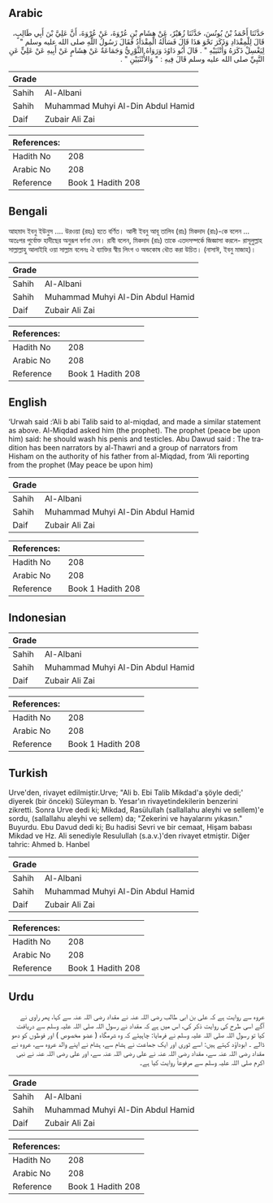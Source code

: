 ## Arabic


<div dir="rtl" lang="ar" style={{fontSize:'larger',backgroundColor:'#f8f9fa',padding:20}}>
حَدَّثَنَا أَحْمَدُ بْنُ يُونُسَ، حَدَّثَنَا زُهَيْرٌ، عَنْ هِشَامِ بْنِ عُرْوَةَ، عَنْ عُرْوَةَ، أَنَّ عَلِيَّ بْنَ أَبِي طَالِبٍ، قَالَ لِلْمِقْدَادِ وَذَكَرَ نَحْوَ هَذَا قَالَ فَسَأَلَهُ الْمِقْدَادُ فَقَالَ رَسُولُ اللَّهِ صلى الله عليه وسلم ‏"‏ لِيَغْسِلْ ذَكَرَهُ وَأُنْثَيَيْهِ ‏"‏ ‏.‏ قَالَ أَبُو دَاوُدَ وَرَوَاهُ الثَّوْرِيُّ وَجَمَاعَةٌ عَنْ هِشَامٍ عَنْ أَبِيهِ عَنْ عَلِيٍّ عَنِ النَّبِيِّ صلى الله عليه وسلم قَالَ فِيهِ ‏:‏ ‏"‏ وَالأُنْثَيَيْنِ ‏"‏ ‏.‏
</div>
<div style={{backgroundColor:'#f8f9fa',padding:20, marginBottom: 10}}><table> <thead> <tr> <th>Grade</th> <th></th> </tr> </thead> <tbody> <tr><td>Sahih</td><td>Al-Albani</td></tr><tr><td>Sahih</td><td>Muhammad Muhyi Al-Din Abdul Hamid</td></tr><tr><td>Daif</td><td>Zubair Ali Zai</td></tr></tbody></table><table> <thead> <tr> <th>References:</th> <th></th> </tr> </thead> <tbody><tr><td>Hadith No</td><td>208</td></tr><tr><td>Arabic No</td><td>208</td></tr><tr><td>Reference</td><td>Book 1 Hadith 208</td></tr></tbody></table></div>

## Bengali


<div dir="ltr" lang="bn" style={{fontSize:'larger',backgroundColor:'#f8f9fa',padding:20}}>
আহমাদ ইবনু ইউনুস .... উরওয়া (রহঃ) হতে বর্ণিত। আলী ইবনু আবূ তালিব (রাঃ) মিকদাদ (রাঃ)-কে বলেন ... অতঃপর পুর্বোক্ত হাদীছের অনুরূপ বর্ণনা দেন। রাবী বলেন, মিকদাদ (রাঃ) তাকে এতদসম্পর্কে জিজ্ঞাসা করলে- রাসূলুল্লাহ সাল্লাল্লাহু আলাইহি ওয়া সাল্লাম বলেনঃ ঐ ব্যাক্তির স্বীয় লিংগ ও অন্ডকোষ ধৌত করা উচিত। (নাসাঈ, ইবনু মাজাহ)।
</div>
<div style={{backgroundColor:'#f8f9fa',padding:20, marginBottom: 10}}><table> <thead> <tr> <th>Grade</th> <th></th> </tr> </thead> <tbody> <tr><td>Sahih</td><td>Al-Albani</td></tr><tr><td>Sahih</td><td>Muhammad Muhyi Al-Din Abdul Hamid</td></tr><tr><td>Daif</td><td>Zubair Ali Zai</td></tr></tbody></table><table> <thead> <tr> <th>References:</th> <th></th> </tr> </thead> <tbody><tr><td>Hadith No</td><td>208</td></tr><tr><td>Arabic No</td><td>208</td></tr><tr><td>Reference</td><td>Book 1 Hadith 208</td></tr></tbody></table></div>

## English


<div dir="ltr" lang="en" style={{fontSize:'larger',backgroundColor:'#f8f9fa',padding:20}}>
‘Urwah said :‘Ali b abi Talib said to al-miqdad, and made a similar statement as above. Al-Miqdad asked him (the prophet). The prophet (peace be upon him) said: he should wash his penis and testicles. Abu Dawud said : The tradition has been narrators by al-Thawri and a group of narrators from Hisham on the authority of his father from al-Miqdad, from ‘Ali reporting from the prophet (May peace be upon him)
</div>
<div style={{backgroundColor:'#f8f9fa',padding:20, marginBottom: 10}}><table> <thead> <tr> <th>Grade</th> <th></th> </tr> </thead> <tbody> <tr><td>Sahih</td><td>Al-Albani</td></tr><tr><td>Sahih</td><td>Muhammad Muhyi Al-Din Abdul Hamid</td></tr><tr><td>Daif</td><td>Zubair Ali Zai</td></tr></tbody></table><table> <thead> <tr> <th>References:</th> <th></th> </tr> </thead> <tbody><tr><td>Hadith No</td><td>208</td></tr><tr><td>Arabic No</td><td>208</td></tr><tr><td>Reference</td><td>Book 1 Hadith 208</td></tr></tbody></table></div>

## Indonesian


<div dir="ltr" lang="id" style={{fontSize:'larger',backgroundColor:'#f8f9fa',padding:20}}>

</div>
<div style={{backgroundColor:'#f8f9fa',padding:20, marginBottom: 10}}><table> <thead> <tr> <th>Grade</th> <th></th> </tr> </thead> <tbody> <tr><td>Sahih</td><td>Al-Albani</td></tr><tr><td>Sahih</td><td>Muhammad Muhyi Al-Din Abdul Hamid</td></tr><tr><td>Daif</td><td>Zubair Ali Zai</td></tr></tbody></table><table> <thead> <tr> <th>References:</th> <th></th> </tr> </thead> <tbody><tr><td>Hadith No</td><td>208</td></tr><tr><td>Arabic No</td><td>208</td></tr><tr><td>Reference</td><td>Book 1 Hadith 208</td></tr></tbody></table></div>

## Turkish


<div dir="ltr" lang="tr" style={{fontSize:'larger',backgroundColor:'#f8f9fa',padding:20}}>
Urve'den, rivayet edilmiştir.Urve; "Ali b. Ebi Talib Mikdad'a şöyle dedi;' diyerek (bir önceki) Süleyman b. Yesar'ın rivayetindekilerin benzerini zikretti. Sonra Urve dedi ki; Mikdad, Rasülullah (sallallahu aleyhi ve sellem)'e sordu, (sallallahu aleyhi ve sellem) da; "Zekerini ve hayalarını yıkasın." Buyurdu. Ebu Davud dedi ki; Bu hadisi Sevri ve bir cemaat, Hişam babası Mikdad ve Hz. Ali senediyle Resulullah (s.a.v.)'den rivayet etmiştir. Diğer tahric: Ahmed b. Hanbel
</div>
<div style={{backgroundColor:'#f8f9fa',padding:20, marginBottom: 10}}><table> <thead> <tr> <th>Grade</th> <th></th> </tr> </thead> <tbody> <tr><td>Sahih</td><td>Al-Albani</td></tr><tr><td>Sahih</td><td>Muhammad Muhyi Al-Din Abdul Hamid</td></tr><tr><td>Daif</td><td>Zubair Ali Zai</td></tr></tbody></table><table> <thead> <tr> <th>References:</th> <th></th> </tr> </thead> <tbody><tr><td>Hadith No</td><td>208</td></tr><tr><td>Arabic No</td><td>208</td></tr><tr><td>Reference</td><td>Book 1 Hadith 208</td></tr></tbody></table></div>

## Urdu


<div dir="rtl" lang="ur" style={{fontSize:'larger',backgroundColor:'#f8f9fa',padding:20}}>
عروہ سے روایت ہے کہ علی بن ابی طالب رضی اللہ عنہ نے مقداد رضی اللہ عنہ سے کہا، پھر راوی نے آگے اسی طرح کی روایت ذکر کی، اس میں ہے کہ مقداد نے رسول اللہ صلی اللہ علیہ وسلم سے دریافت کیا تو رسول اللہ صلی اللہ علیہ وسلم نے فرمایا: چاہیئے کہ وہ شرمگاہ ( عضو مخصوص ) اور فوطوں کو دھو ڈالے ۔ ابوداؤد کہتے ہیں: اسے ثوری اور ایک جماعت نے ہشام سے، ہشام نے اپنے والد عروہ سے، عروہ نے مقداد رضی اللہ عنہ سے، مقداد رضی اللہ عنہ نے علی رضی اللہ عنہ سے، اور علی رضی اللہ عنہ نے نبی اکرم صلی اللہ علیہ وسلم سے مرفوعاً روایت کیا ہے۔
</div>
<div style={{backgroundColor:'#f8f9fa',padding:20, marginBottom: 10}}><table> <thead> <tr> <th>Grade</th> <th></th> </tr> </thead> <tbody> <tr><td>Sahih</td><td>Al-Albani</td></tr><tr><td>Sahih</td><td>Muhammad Muhyi Al-Din Abdul Hamid</td></tr><tr><td>Daif</td><td>Zubair Ali Zai</td></tr></tbody></table><table> <thead> <tr> <th>References:</th> <th></th> </tr> </thead> <tbody><tr><td>Hadith No</td><td>208</td></tr><tr><td>Arabic No</td><td>208</td></tr><tr><td>Reference</td><td>Book 1 Hadith 208</td></tr></tbody></table></div>